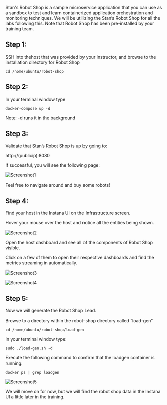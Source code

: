 
Stan's Robot Shop is a sample microservice application that you can use as a sandbox to test and learn 
containerized application orchestration and monitoring techniques. We will be utilizing the Stan’s Robot Shop for all 
the labs following this. Note that Robot Shop has been pre-installed by your training team.

## Step 1:

SSH into thehost that was provided by your instructor, and browse to the installation directory for Robot Shop 

```
cd /home/ubuntu/robot-shop

```

## Step 2:

In your terminal window type 

```
docker-compose up -d
```

Note: -d runs it in the background

## Step 3:

Validate that Stan’s Robot Shop is up by going to:

http://(publicip):8080

If successful, you will see the following page:

![Screenshot1](images/4.1.png)

Feel free to navigate around and buy some robots!

## Step 4:

Find your host in the Instana UI on the Infrastructure screen.

Hover your mouse over the host and notice all the entities being shown.

![Screenshot2](images/4.2.png)

Open the host dashboard and see all of the components of Robot Shop visible.

Click on a few of them to open their respective dashboards and find the metrics streaming in automatically.

![Screenshot3](images/4.3.png)

![Screenshot4](images/4.4.png)

## Step 5:

Now we will generate the Robot Shop Lead.

Browse to a directory within the robot-shop directory called “load-gen”

```
cd /home/ubuntu/robot-shop/load-gen
```

In your terminal window type: 

```
sudo ./load-gen.sh -d
```

Execute the following command to confirm that the loadgen container is running:

```
docker ps | grep loadgen
```

![Screenshot5](images/4.5.png)

We will move on for now, but we will find the robot shop data in the Instana UI a little later in the training.